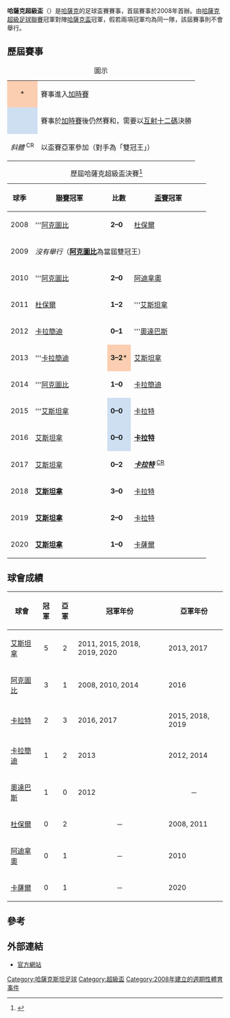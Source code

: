 {{Infobox football tournament
| name                 = 哈薩克超級盃
| logo                 = 
| founded              = {{Start date and age|df=yes|2008}}
| organiser            = [[哈薩克斯坦足球協會|哈薩克斯坦足球協會]]
| region               = 哈薩克
| number of teams      = 2 隊
| current champion     = [[阿斯塔納足球俱樂部|艾斯坦拿]]（第 5 次）
| most successful team = [[阿斯塔納足球俱樂部|艾斯坦拿]]（5 次）
| website              = http://pflk.kz/rus/championships/20#league=20
}}

'''哈薩克超級盃'''（{{lang-kk|'''Футболдан Қазақстан Суперкубогы'''}}）是[[哈薩克|哈薩克]]的足球盃賽賽事，首屆賽事於2008年首辦。由[[哈薩克超級足球聯賽|哈薩克超級足球聯賽]]冠軍對陣[[哈薩克盃|哈薩克盃]]冠軍，假若兩項冠軍均為同一隊，該屆賽事則不會舉行。

== 歷屆賽事 ==
{| class="wikitable"
|+圖示
|-
|align=center style="background-color:#FBCEB1"|*
|賽事進入[[加時賽|加時賽]]
|-
|align=center style="background-color:#cedff2"|{{dagger}}
|賽事於[[加時賽|加時賽]]後仍然賽和，需要以[[互射十二碼|互射十二碼]]決勝
|-
|align=center|<div id="CR"></div> ''斜體'' <sup>CR</sup>
|以盃賽亞軍參加（對手為「雙冠王」）
|}

{| class="sortable wikitable" style="text-align: center"
|+ 歷屆哈薩克超級盃決賽<ref>{{cite web |url=http://www.rsssf.com/tablesk/kazsupcuphist.html |title=Kazakhstan - List of Super Cup Finals |work=RSSSF |accessdate=2015年7月4日 |archive-date=2015年7月5日 |archive-url=https://web.archive.org/web/20150705213211/http://www.rsssf.com/tablesk/kazsupcuphist.html |dead-url=no }}</ref>
! 球季
!width=160px| [[哈薩克超級足球聯賽|聯賽]]冠軍
! 比數
!width=160px| [[哈薩克盃|盃賽]]冠軍
|-
|2008
|bgcolor=#CCF9CC|'''[[阿克托比足球俱樂部|阿克圖比]]
|'''2–0'''
|[[杜保爾足球會|杜保爾]]
|-
|2009
|colspan=3 bgcolor=#EEEEEE|''沒有舉行''（'''[[阿克托比足球俱樂部|阿克圖比]]'''為當屆雙冠王）
|-
|2010
|bgcolor=#CCF9CC|'''[[阿克托比足球俱樂部|阿克圖比]]
|'''2–0'''
|[[阿迪拿奧足球會|阿迪拿奧]]
|-
|2011
|[[杜保爾足球會|杜保爾]]
|'''1–2'''
|bgcolor=#CCF9CC|'''[[阿斯塔納足球俱樂部|艾斯坦拿]]
|-
|2012
|[[卡拉干達礦工足球俱樂部|卡拉簡迪]]
|'''0–1'''
|bgcolor=#CCF9CC|'''[[奧達巴斯足球會|奧達巴斯]]
|-
|2013
|bgcolor=#CCF9CC|'''[[卡拉干達礦工足球俱樂部|卡拉簡迪]]
|style="background-color:#FBCEB1"|'''3–2'''*
|[[阿斯塔納足球俱樂部|艾斯坦拿]]
|-
|2014
|bgcolor=#CCF9CC|'''[[阿克托比足球俱樂部|阿克圖比]]
|'''1–0'''
|[[卡拉干達礦工足球俱樂部|卡拉簡迪]]
|-
|2015
|bgcolor=#CCF9CC|'''[[阿斯塔納足球俱樂部|艾斯坦拿]]
|style="background-color:#cedff2"|'''0–0'''{{pso|'''3–2'''}}
|[[卡拉特足球會|卡拉特]]
|-
|2016
|[[阿斯塔納足球俱樂部|艾斯坦拿]]
|style="background-color:#cedff2"|'''0–0'''{{pso|'''4–5'''}}
|bgcolor=#CCF9CC|'''[[卡拉特足球會|卡拉特]]'''
|-
|2017
|[[阿斯塔納足球俱樂部|艾斯坦拿]]
|'''0–2'''
|bgcolor=#CCF9CC|'''''[[卡拉特足球會|卡拉特]]''''' <sup>[[#CR|CR]]</sup>
|-
|2018
|bgcolor=#CCF9CC|'''[[阿斯塔納足球俱樂部|艾斯坦拿]]'''
|'''3–0'''
|[[卡拉特足球會|卡拉特]]
|-
|2019
|bgcolor=#CCF9CC|'''[[阿斯塔納足球俱樂部|艾斯坦拿]]'''
|'''2–0'''
|[[卡拉特足球會|卡拉特]]
|-
|2020
|bgcolor=#CCF9CC|'''[[阿斯塔納足球俱樂部|艾斯坦拿]]'''
|'''1–0'''
|[[卡薩爾足球會|卡薩爾]]
|}

== 球會成績 ==
{| class="wikitable sortable" border="1"
|-
!球會
!冠軍
!亞軍
! class="unsortable"|冠軍年份
! class="unsortable"|亞軍年份
|-
| [[阿斯塔納足球俱樂部|艾斯坦拿]]
|align=center|5
|align=center|2
| 2011, 2015, 2018, 2019, 2020
| 2013, 2017
|-
| [[阿克托比足球俱樂部|阿克圖比]]
|align=center|3
|align=center|1
| 2008, 2010, 2014
| 2016
|-
| [[卡拉特足球會|卡拉特]]
|align=center|2
|align=center|3
| 2016, 2017
| 2015, 2018, 2019
|-
| [[卡拉干達礦工足球俱樂部|卡拉簡迪]]
|align=center|1
|align=center|2
| 2013
| 2012, 2014
|-
| [[奧達巴斯足球會|奧達巴斯]]
|align=center|1
|align=center|0
| 2012
|align=center|－
|-
| [[杜保爾足球會|杜保爾]]
|align=center|0
|align=center|2
|align=center|－
| 2008, 2011
|-
| [[阿迪拿奧足球會|阿迪拿奧]]
|align=center|0
|align=center|1
|align=center|－
| 2010
|-
| [[卡薩爾足球會|卡薩爾]]
|align=center|0
|align=center|1
|align=center|－
| 2020
|}

== 參考 ==
{{reflist}}

== 外部連結 ==
*[https://web.archive.org/web/20150508115925/http://kpfl.kz/ 官方網站]

{{歐洲足球超級盃}}

[[Category:哈薩克斯坦足球|Category:哈薩克斯坦足球]]
[[Category:超級盃|Category:超級盃]]
[[Category:2008年建立的週期性體育事件|Category:2008年建立的週期性體育事件]]